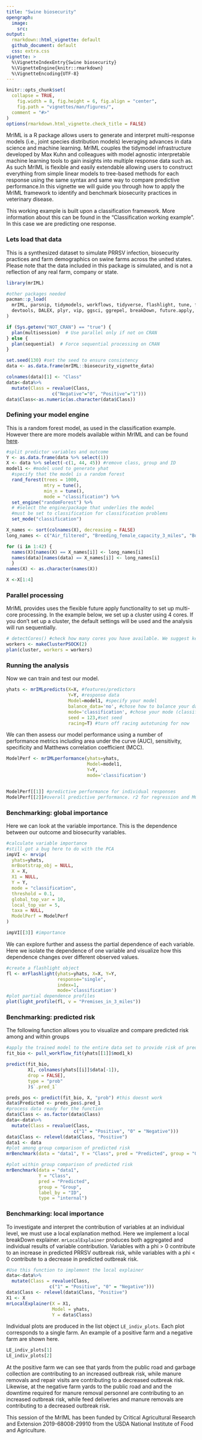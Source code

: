 ```yaml
---
title: "Swine biosecurity"
opengraph:
  image:
    src: 
output:
  rmarkdown::html_vignette: default
  github_document: default
  css: extra.css
vignette: >
  %\VignetteIndexEntry{Swine biosecurity}
  %\VignetteEngine{knitr::rmarkdown}
  %\VignetteEncoding{UTF-8}
---
```

```r
knitr::opts_chunk$set(
  collapse = TRUE,
    fig.width = 8, fig.height = 6, fig.align = "center",
    fig.path = "vignettes/man/figures/",
  comment = "#>"
)
options(rmarkdown.html_vignette.check_title = FALSE)
```
MrIML is a R package allows users to generate and interpret multi-response models (i.e., joint species distribution models) leveraging advances in data science and machine learning. MrIML couples the tidymodel infrastructure developed by Max Kuhn and colleagues with model agnostic interpretable machine learning tools to gain insights into multiple response data such as. As such MrIML is flexible and easily extendable allowing users to construct everything from simple linear models to tree-based methods for each response using the same syntax and same way to compare predictive performance.In this vignette we will guide you through how to apply the MrIML framework to identify and benchmark biosecurity practices in veterinary disease. 

This working example is built upon a classification framework. More information about this can be found in the "Classification working example". In this case we are predicting one response.

### Lets load that data
This is a synthesized dataset to simulate PRRSV infection, biosecurity practices and farm demographics on swine farms across the united states. 
Please note that the data included in this package is simulated, and is not a reflection of any real farm, company or state. 
```r
library(mrIML)

#other packages needed
pacman::p_load(
  mrIML, parsnip, tidymodels, workflows, tidyverse, flashlight, tune, future,
  devtools, DALEX, plyr, vip, ggsci, ggrepel, breakDown, future.apply, janitor
)
```

```r
if (Sys.getenv("NOT_CRAN") == "true") {
  plan(multisession)  # Use parallel only if not on CRAN
} else {
  plan(sequential)  # Force sequential processing on CRAN
}
```

```r
set.seed(130) #set the seed to ensure consistency
data <- as.data.frame(mrIML::biosecurity_vignette_data)
```

```r
colnames(data)[1] <- "Class"
data<-data%>%
  mutate(Class = revalue(Class,
                 c("Negative"="0", "Positive"="1"))) 
data$Class<-as.numeric(as.character(data$Class))
```

### Defining your model engine
This is a random forest model, as used in the classification example. However there are more models available within MrIML and can be found [here](https://www.tidymodels.org/find/). 
```r
#split predictor variables and outcome
Y <- as.data.frame(data %>% select(1))
X <- data %>% select(-c(1, 44, 45)) #remove class, group and ID
model1 <- #model used to generate yhat
  #specify that the model is a random forest
  rand_forest(trees = 1000,
              mtry = tune(),
              min_n = tune(),
              mode = "classification") %>% 
  set_engine("randomForest") %>% 
  # #select the engine/package that underlies the model
  #must be set to classification for classification problems
  set_mode("classification")
```

```r
X_names <- sort(colnames(X), decreasing = FALSE)
long_names <- c("Air_filtered", "Breeding_female_capacity_3_miles", "Boar_capacity_3_miles", "Breeding_replacement_deliveries", "Cull_breeding_animals_hauls", "On_farm_employees", "Dead_disposal_method", "Other_farms_disease_status_known", "Manure_removal_equipment_downtime", "Employee_exit_re_entries", "Other_farms_same_system", "Entry_of_pork_products", "Forested_area", "Finishing_pig_capacity_3_miles", "Feed_deliveries", "Propane_fuel_deliveries", "Gilt_capacity_3_miles", "Genetic_multiplication_site", "Others_using_cull_animal_trailer", "Others_using_weaned_animal_trailer", "Manure_removal_personnel_downtime", "Manure_removals", "Garbage_collections", "Grass_mowing", "Nursery_pig_capactiy_3_miles", "Others_using_breeding_replacement_trailer", "PRRSV_positive_animals_on_cull_breeding_trailer", "PRRSV_positive_animals_on_cull_weaned_trailer", "Removals_of_dead", "Repair_personnel_visits", "Others_with_same_semen_delivery", "Show_capacity_3_miles", "Premises_in_3_miles", "Topography", "Employee_turnover", "Vehicle_entrances", " Veterinarians_managers_downtime", "Veterinarian_manager_visits", "Weaned_animal_hauls", "Wean_to_finish_capacity_3_miles", "Yards_to_public_road", "Snow_removal")

for (i in 1:42) {
  names(X)[names(X) == X_names[i]] <- long_names[i]
  names(data)[names(data) == X_names[i]] <- long_names[i]
  }
names(X) <- as.character(names(X))

X <-X[1:4]
```
### Parallel processing

MrIML provides uses the flexible future apply functionality to set up multi-core processing. In the example below, we set up a cluster using 4 cores. If you don't set up a cluster, the default settings will be used and the analysis will run sequentially.
```r
# detectCores() #check how many cores you have available. We suggest keeping one core free for internet browsing etc.
workers <- makeClusterPSOCK(2)
plan(cluster, workers = workers)
```
### Running the analysis

Now we can train and test our model.
```r
yhats <- mrIMLpredicts(X=X, #features/predictors 
                       Y=Y, #response data
                       Model=model1, #specify your model
                       balance_data='no', #chose how to balance your data 
                       mode='classification', #chose your mode (classification versus regression)
                       seed = 123,#set seed
                       racing=T) #turn off racing autotuning for now
```
We can then assess our model performance using a number of performance metrics including area under the curve (AUC), sensitivity, specificity and Matthews correlation coefficient (MCC).
```r
ModelPerf <- mrIMLperformance(yhats=yhats,
                              Model=model1,
                              Y=Y,
                              mode='classification')


ModelPerf[[1]] #predictive performance for individual responses 
ModelPerf[[2]]#overall predictive performance. r2 for regression and MCC for classification
```
### Benchmarking: global importance

Here we can look at the variable importance. This is the dependence between our outcome and biosecurity variables. 
```r
#calculate variable importance
#still got a bug here to do with the PCA
impVI <- mrvip(
  yhats=yhats,
  mrBootstrap_obj = NULL,
  X = X,
  X1 = NULL,
  Y = Y,
  mode = "classification",
  threshold = 0.1,
  global_top_var = 10,
  local_top_var = 5,
  taxa = NULL,
  ModelPerf = ModelPerf
)

impVI[[3]] #importance
```
We can explore further and assess the partial dependence of each variable. Here we isolate the dependence of one variable and visualize how this dependence changes over different observed values.
```r
#create a flashlight object
fl <- mrFlashlight(yhats=yhats, X=X, Y=Y, 
                   response="single", 
                   index=1,
                   mode='classification') 
#plot partial dependence profiles
plot(light_profile(fl, v = "Premises_in_3_miles")) 
```
### Benchmarking: predicted risk

The following function allows you to visualize and compare predicted risk among and within groups 
```r
#apply the trained model to the entire data set to provide risk of predicted outbreak
fit_bio <- pull_workflow_fit(yhats[[1]]$mod1_k)

predict(fit_bio,
        X[, colnames(yhats[[i]]$data[-1]),
        drop = FALSE],
        type = "prob"
        )$`.pred_1`

preds_pos <- predict(fit_bio, X, "prob") #this doesnt work
data$Predicted <- preds_pos$.pred_1
#process data ready for the function
data$Class <- as.factor(data$Class)
data<-data%>%
  mutate(Class = revalue(Class,
                         c("1" = "Positive", "0" = "Negative"))) 
data$Class <- relevel(data$Class, "Positive")
data1 <- data
#plot among group comparison of predicted risk
mrBenchmark(data = "data1", Y = "Class", pred = "Predicted", group = "Group", type = "external") 
```

```r
#plot within group comparison of predicted risk
mrBenchmark(data = "data1",
            Y = "Class",
            pred = "Predicted",
            group = "Group",
            label_by = "ID",
            type = "internal") 
```
### Benchmarking: local importance 

To investigate and interpret the contribution of variables at an individual level, we must use a local explanation method. Here we implement a local breakDown explainer. `mrLocalExplainer` produces both aggregated and individual results of variable contribution. Variables with a phi > 0 contribute to an increase in predicted PRRSV outbreak risk, while variables with a phi < 0 contribute to a decrease in predicted outbreak risk. 
```r
#Use this function to implement the local explainer 
data<-data%>%
  mutate(Class = revalue(Class,
                c("1" = "Positive", "0" = "Negative"))) 
data$Class <- relevel(data$Class, "Positive")
X1 <- X
mrLocalExplainer(X = X1,
                 Model = yhats,
                 Y = data$Class)
```
Individual plots are produced in the list object `LE_indiv_plots`. Each plot corresponds to a single farm. An example of a positive farm and a negative farm are shown here. 
```r
LE_indiv_plots[1]
LE_indiv_plots[2]
```
At the positive farm we can see that yards from the public road and garbage collection are contributing to an increased outbreak risk, while manure removals and repair visits are contributing to a decreased outbreak risk. 
Likewise, at the negative farm yards to the public road and and the downtime required for manure removal personnel are contributing to an increased outbreak risk, while feed deliveries and manure removals are contributing to a decreased outbreak risk. 

This session of the MrIML has been funded by Critical Agricultural Research and Extension 2019-68008-29910 from the USDA National Institute of Food and Agriculture.
